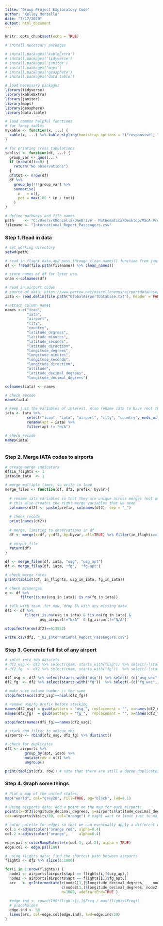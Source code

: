 ```yaml
---
title: "Group Project Exploratory Code"
author: "Kelley Monzella"
date: "7/17/2020"
output: html_document
---
```


```r
knitr::opts_chunk$set(echo = TRUE)

# install necessary packages

# install.packages('kableExtra')
# install.packages('tidyverse')
# install.packages('janitor')
# install.packages('maps')
# install.packages('geosphere')
# install.packages('data.table')

# load necessary packages
library(tidyverse)
library(kableExtra)
library(janitor)
library(maps)
library(geosphere)
library(data.table)

# load common helpful functions
# for fancy tables
mykable <- function(x, ...) {
  kable(x, ...) %>% kable_styling(bootstrap_options = c("responsive", "consensed", "hover", "striped"))
}

# for printing cross tabulations
tablist <- function(df, ...) {
  group_var <- quos(...)
  if (nrow(df)==0) {
    return("No observations")
  }
  df$tot <- nrow(df)
  df %>% 
    group_by(!!!group_var) %>%
    summarise(
      n   = n(),
      pct = max(100 * (n / tot))
    )
}

# define pathways and file names
path     <- "C:/Users/KMonzella/OneDrive - Mathematica/Desktop/MScA Program Work/Time Series Analysis and Forecasting/Final project"
filename <- "International_Report_Passengers.csv"
```

### Step 1. Read in data
```r

# set working directory
setwd(path)

# read in flight data and pass through clean_names() function from janitor package
df <- fread(file.path(filename)) %>% clean_names()

# store names of df for later use
cnam <-colnames(df)

# read in airport codes
# source of data: https://www.partow.net/miscellaneous/airportdatabase/index.html#Downloads
iata <- read.delim(file.path("GlobalAirportDatabase.txt"), header = FALSE, sep = ":", dec = ".")

# attach column names
names <-c("icao", 
          "iata", 
          "airport", 
          "city", 
          "country", 
          "latitude_degrees", 
          "latitude_minutes",
          "latitude_seconds",
          "latitude_direction",
          "longitude_degrees",
          "longitude_minutes",
          "longitude_seconds",
          "longitude_direction",
          "altitude",
          "latitude_decimal_degrees",
          "longitude_decimal_degrees")

colnames(iata) <- names

# check recode
names(iata)

# keep just the variables of interest. Also rename iata to have root that matches flight data
iata <- iata %>% 
          select("icao", "iata", "airport", "city", "country", ends_with("decimal_degrees")) %>%
          rename(apt = iata) %>%
          filter(apt != "N/A")

# check recode
names(iata)
    
```

### Step 2. Merge IATA codes to airports
```r

# create merge indicators
df$in_flights <- 1
iata$in_iata  <- 1

# merge multiple times, so write in loop
merge_files <- function(df, df2, prefix, byvar){
  
  # rename iata variables so that they are unique across merges (not overwritten)
  # this also creates the right merge variables that we need
  colnames(df2) <- paste(prefix, colnames(df2), sep = "_")
  
  # check recode
  print(names(df2))
  
  # merge, limiting to observations in df
  df <- merge(x=df, y=df2, by=byvar, all=TRUE) %>% filter(in_flights==1)
  
  # output file
  return(df)
}

df <- merge_files(df, iata, "usg", "usg_apt")
df <- merge_files(df, iata, "fg",  "fg_apt")

# check merge rates
print(tablist(df, in_flights, usg_in_iata, fg_in_iata))

# check mismerges
c <- df %>%
       filter(is.na(usg_in_iata)| is.na(fg_in_iata))

# talk with team. for now, drop 5% with any missing data
df2 <- df %>%
         filter(!is.na(usg_in_iata) & !is.na(fg_in_iata) & 
                usg_airport!="N/A"  & fg_airport!="N/A") 

stopifnot(nrow(df2)==613852)

write.csv(df2, "_01_International_Report_Passengers.csv")
```

### Step 3. Generate full list of any airport
```r
# split into two datasets
# df2_usg <- df2 %>% select(cnam, starts_with("usg")) %>% select(-(starts_with("fg")))
# df2_fg  <- df2 %>% select(cnam, starts_with("fg"))  %>% select(-(starts_with("usg")))

df2_usg <- df2 %>% select(starts_with("usg")) %>% select(-(c("usg_wac", "usg_apt_id")))  # for some values, these differ. not sure why. look into it!
df2_fg  <- df2 %>% select(starts_with("fg"))  %>% select(-(c("fg_wac", "fg_apt_id")))

# make sure column number is the same
stopifnot(ncol(df2_usg)==ncol(df2_fg))

# remove usg/fg prefix before stacking
names(df2_usg) = gsub(pattern = "usg_", replacement = "", x=names(df2_usg))
names(df2_fg)  = gsub(pattern = "fg_",  replacement = "", x=names(df2_fg))

stopifnot(names(df2_fg)==names(df2_usg))

# stack and filter to unique obs 
airports <- rbind(df2_usg, df2_fg) %>% distinct()

# check for duplicates
df3 <- airports %>%
         group_by(apt, icao) %>%
         mutate(row = n()) %>%
         ungroup()

print(tablist(df3, row)) # note that there are still a dozen duplicates if you dont include icao above
```

### Step 4. Graph some things
```r

# Plot a map of the united states:
map("world", col="grey20", fill=TRUE, bg="black", lwd=0.1)

# Using airports data: Add a point on the map for each airport:
points(x=df3$longitude_decimal_degrees, y=airports$latitude_decimal_degrees, pch=19,
cex=airports$Visits/80, col="orange") # might want to limit just to major airports!

# color palette for edges so that we can eventually apply a different weight
col.1 <-adjustcolor("orange red", alpha=0.4)
col.2 <-adjustcolor("orange",     alpha=0.4)

edge.pal <-colorRampPalette(c(col.1, col.2), alpha = TRUE)
edge.col <- edge.pal(100)

# using flights data: find the shortest path between airports
flights <- df2 %>% slice(1:1000)

for(i in 1:nrow(flights)) {
  node1 <- airports[airports$apt == flights[i,]$usg_apt,]
  node2 <- airports[airports$apt == flights[i,]$fg_apt,]
  arc   <- gcIntermediate(c(node1[1,]$longitude_decimal_degrees,    node1[1,]$latitude_decimal_degrees),
                          c(node2[1,]$longitude_decimal_degrees, node2[1,]$latitude_decimal_degrees),
                          n=1000, addStartEnd=TRUE )
  
  #edge.ind <- round(100*flights[i,]$Freq / max(flights$Freq))
  # placeholder
  edge.ind <- 50
  lines(arc, col=edge.col[edge.ind], lwd=edge.ind/30)
}

```
